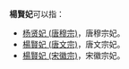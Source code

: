 '''楊賢妃'''可以指：
* [[杨贤妃_(唐穆宗)|杨贤妃 (唐穆宗)]]，唐穆宗妃。
* [[楊賢妃_(唐文宗)|楊賢妃 (唐文宗)]]，唐文宗妃。
* [[楊賢妃_(宋徽宗)|楊賢妃 (宋徽宗)]]，宋徽宗妃。

{{消歧義|Cat=三字楊姓人名消歧義}}
